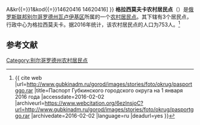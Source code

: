 {{Infobox Settlement
| official_name = 格拉西莫夫卡农村居民点
| native_name = Герасимовское сельское поселение
| settlement_type = [[农村居民点|农村居民点]]
| subdivision_type = [[国家|国家]]
| subdivision_type1 = [[州_(俄罗斯)|州]]
| subdivision_type2 = [[区_(苏联)|区]]
| subdivision_name = {{RUS}}
| subdivision_name1 = [[别尔哥罗德州|别尔哥罗德州]]
| subdivision_name2 = [[瓦卢伊基区|瓦卢伊基区]]
| seat_type = 行政中心
| seat = 格拉西莫夫卡
| population_as_of=2016
| population_footnotes = <ref name=stat />
| population_total = 753
| coordinates_display = inline,title
| latd = 50 | latm = 02 | lats = 37 | latNS = N
| longd = 38 | longm = 08 | longs = 19 | longEW = E
| timezone = [[莫斯科时间|MSK]]
| utc_offset = +3
| blank_name = [[俄罗斯市政土地区划代码|OKTMO编码]]
| blank_info = [http://classif.spb.ru/classificators/view/tma.php?st{{=}}A&kr{{=}}1&kod{{=}}14620416 14620416]
}}
'''格拉西莫夫卡农村居民点'''（{{lang-ru|Герасимовское сельское поселение}}）是[[俄罗斯联邦|俄罗斯联邦]][[别尔哥罗德州|别尔哥罗德州]][[瓦卢伊基区|瓦卢伊基区]]所属的一个[[农村居民点|农村居民点]]。其下辖有3个居民点，行政中心为格拉西莫夫卡。据2016年统计，该农村居民点的人口为753人。<ref name=stat>{{ cite web |url=http://www.gubkinadm.ru/gorod/images/stories/foto/okrug/pasportggo.rar |title=Паспорт Губкинского городского округа на 1 января 2016 года |accessdate=2016-02-02 |archiveurl=https://www.webcitation.org/6ezlnsjoC?url=http://www.gubkinadm.ru/gorod/images/stories/foto/okrug/pasportggo.rar |archivedate=2016-02-02 |language=ru |deadurl=yes }}</ref>

== 参考文献 ==
{{reflist}}

{{Russia-stub}}

[[Category:别尔哥罗德州农村居民点|Category:别尔哥罗德州农村居民点]]